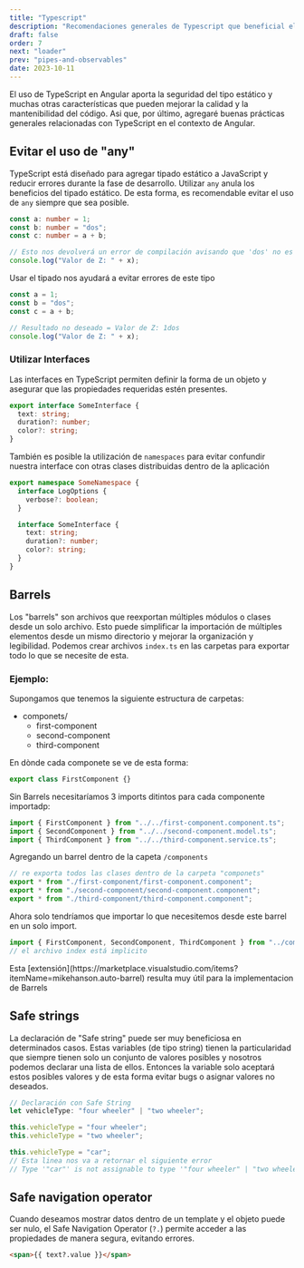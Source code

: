 ---
title: "Typescript"
description: "Recomendaciones generales de Typescript que beneficial el proceso de desarrollo en Angular"
draft: false
order: 7
next: "loader"
prev: "pipes-and-observables"
date: 2023-10-11
---


El uso de TypeScript en Angular aporta la seguridad del tipo estático y muchas otras características que pueden mejorar la calidad y la mantenibilidad del código. Asi que, por último, agregaré buenas prácticas generales relacionadas con TypeScript en el contexto de Angular.

## Evitar el uso de "any"

TypeScript está diseñado para agregar tipado estático a JavaScript y reducir errores durante la fase de desarrollo. Utilizar `any` anula los beneficios del tipado estático. De esta forma, es recomendable evitar el uso de `any` siempre que sea posible.

<Tabs>

<TabItem label="Sin any">

```ts
const a: number = 1;
const b: number = "dos";
const c: number = a + b;

// Esto nos devolverá un error de compilación avisando que 'dos' no es asignable a una variable de tipo number
console.log("Valor de Z: " + x);
```

</TabItem>

<TabItem label="Con any">

Usar el tipado nos ayudará a evitar errores de este tipo

```ts
const a = 1;
const b = "dos";
const c = a + b;

// Resultado no deseado = Valor de Z: 1dos
console.log("Valor de Z: " + x);
```

</TabItem>

</Tabs>

### Utilizar Interfaces

Las interfaces en TypeScript permiten definir la forma de un objeto y asegurar que las propiedades requeridas estén presentes.

```ts
export interface SomeInterface {
  text: string;
  duration?: number;
  color?: string;
}
```

También es posible la utilización de `namespaces` para evitar confundir nuestra interface con otras clases distribuidas dentro de la aplicación

```ts
export namespace SomeNamespace {
  interface LogOptions {
    verbose?: boolean;
  }

  interface SomeInterface {
    text: string;
    duration?: number;
    color?: string;
  }
}
```

## Barrels

Los "barrels" son archivos que reexportan múltiples módulos o clases desde un solo archivo. Esto puede simplificar la importación de múltiples elementos desde un mismo directorio y mejorar la organización y legibilidad. Podemos crear archivos `index.ts` en las carpetas para exportar todo lo que se necesite de esta.

### Ejemplo:

Supongamos que tenemos la siguiente estructura de carpetas:

<FileTree>

- componets/
  - first-component
  - second-component
  - third-component

</FileTree>

En dònde cada componete se ve de esta forma:

```ts
export class FirstComponent {}
```

Sin Barrels necesitaríamos 3 imports ditintos para cada componente importadp:

```ts
import { FirstComponent } from "../../first-component.component.ts";
import { SecondComponent } from "../../second-component.model.ts";
import { ThirdComponent } from "../../third-component.service.ts";
```

Agregando un barrel dentro de la capeta `/components`

```ts
// re exporta todos las clases dentro de la carpeta "componets"
export * from "./first-component/first-component.component";
export * from "./second-component/second-component.component";
export * from "./third-component/third-component.component";
```

Ahora solo tendríamos que importar lo que necesitemos desde este barrel en un solo import.

```ts
import { FirstComponent, SecondComponent, ThirdComponent } from "../components";
// el archivo index está implicito
```

<Aside title="Nota:">
  Esta
  [extensión](https://marketplace.visualstudio.com/items?itemName=mikehanson.auto-barrel)
  resulta muy útil para la implementacion de Barrels
</Aside>

## Safe strings

La declaración de "Safe string" puede ser muy beneficiosa en determinados casos. Estas variables (de tipo string) tienen la particularidad que siempre tienen solo un conjunto de valores posibles y nosotros podemos declarar una lista de ellos. Entonces la variable solo aceptará estos posibles valores y de esta forma evitar bugs o asignar valores no deseados.

```ts
// Declaración con Safe String
let vehicleType: "four wheeler" | "two wheeler";

this.vehicleType = "four wheeler";
this.vehicleType = "two wheeler";

this.vehicleType = "car";
// Esta linea nos va a retornar el siguiente error
// Type '"car"' is not assignable to type '"four wheeler" | "two wheeler"'
```

## Safe navigation operator

Cuando deseamos mostrar datos dentro de un template y el objeto puede ser nulo, el Safe Navigation Operator (`?.`) permite acceder a las propiedades de manera segura, evitando errores.

```html
<span>{{ text?.value }}</span>
```
